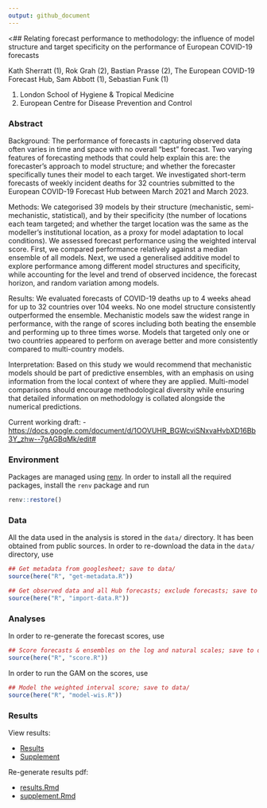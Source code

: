 ```yaml
---
output: github_document
---
```


<## Relating forecast performance to methodology: the influence of model structure and target specificity on the performance of European COVID-19 forecasts

Kath Sherratt (1), Rok Grah (2), Bastian Prasse (2), The European COVID-19 Forecast Hub, Sam Abbott (1), Sebastian Funk (1)

(1) London School of Hygiene & Tropical Medicine
(2) European Centre for Disease Prevention and Control

### Abstract

Background: The performance of forecasts in capturing observed data often varies in time and space with no overall "best" forecast. Two varying features of forecasting methods that could help explain this are: the forecaster’s approach to model structure; and whether the forecaster specifically tunes their model to each target. We investigated short-term forecasts of weekly incident deaths for 32 countries submitted to the European COVID-19 Forecast Hub between March 2021 and March 2023. 

Methods: We categorised 39 models by their structure (mechanistic, semi-mechanistic, statistical), and by their specificity (the number of locations each team targeted; and whether the target location was the same as the modeller’s institutional location, as a proxy for model adaptation to local conditions). We assessed forecast performance using the weighted interval score. First, we compared performance relatively against a median ensemble of all models. Next, we used a generalised additive model to explore performance among different model structures and specificity, while accounting for the level and trend of observed incidence, the forecast horizon, and random variation among models. 

Results: We evaluated forecasts of COVID-19 deaths up to 4 weeks ahead for up to 32 countries over 104 weeks. No one model structure consistently outperformed the ensemble. Mechanistic models saw the widest range in performance, with the range of scores including both beating the ensemble and performing up to three times worse. Models that targeted only one or two countries appeared to perform on average better and more consistently compared to multi-country models. 

Interpretation: Based on this study we would recommend that mechanistic models should be part of predictive ensembles, with an emphasis on using information from the local context of where they are applied. Multi-model comparisons should encourage methodological diversity while ensuring that detailed information on methodology is collated alongside the numerical predictions.

Current working draft:
- <https://docs.google.com/document/d/1OOVUHR_BGWcviSNxvaHvbXD16Bb3Y_zhw--7gAGBqMk/edit#>

### Environment

Packages are managed using [renv](https://rstudio.github.io/renv/articles/renv.html).
In order to install all the required packages, install the `renv` package and run

```r
renv::restore()
```

### Data

All the data used in the analysis is stored in the `data/` directory.
It has been obtained from public sources.
In order to re-download the data in the `data/` directory, use

```r
## Get metadata from googlesheet; save to data/
source(here("R", "get-metadata.R"))

## Get observed data and all Hub forecasts; exclude forecasts; save to data/
source(here("R", "import-data.R"))
```

### Analyses

In order to re-generate the forecast scores, use

```r
## Score forecasts & ensembles on the log and natural scales; save to data/
source(here("R", "score.R"))
```

In order to run the GAM on the scores, use

```r
## Model the weighted interval score; save to data/
source(here("R", "model-wis.R"))
```

### Results

View results:

- [Results](./report/results.pdf)
- [Supplement](./report/supplement/supplement.pdf)

Re-generate results pdf:

- [results.Rmd](./report/results.Rmd)
- [supplement.Rmd](./report/supplement/supplement.Rmd)
